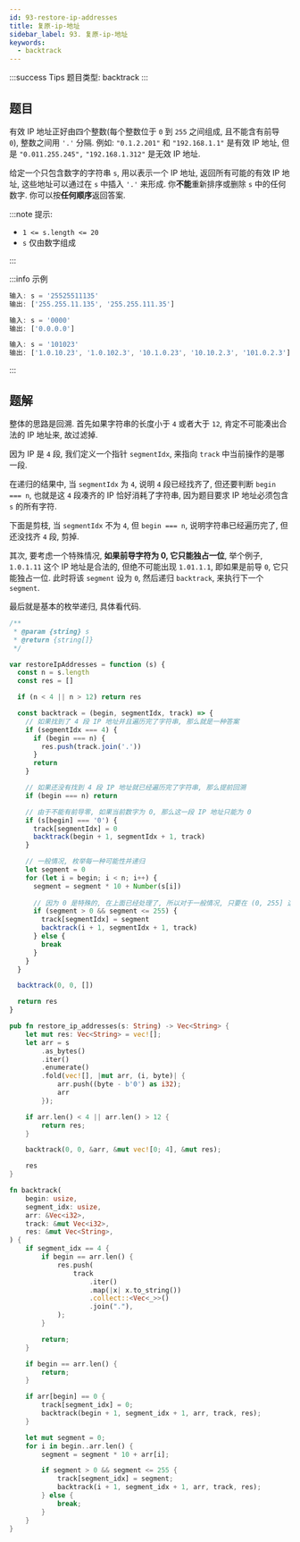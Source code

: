 ```yaml
---
id: 93-restore-ip-addresses
title: 复原-ip-地址
sidebar_label: 93. 复原-ip-地址
keywords:
  - backtrack
---
```


:::success Tips
题目类型: backtrack
:::

## 题目

有效 IP 地址正好由四个整数(每个整数位于 `0` 到 `255` 之间组成, 且不能含有前导 `0`), 整数之间用 `'.'` 分隔. 例如: `"0.1.2.201"` 和 `"192.168.1.1"` 是有效 IP 地址, 但是 `"0.011.255.245",` `"192.168.1.312"` 是无效 IP 地址.

给定一个只包含数字的字符串 `s`, 用以表示一个 IP 地址, 返回所有可能的有效 IP 地址, 这些地址可以通过在 `s` 中插入 `'.'` 来形成. 你**不能**重新排序或删除 `s` 中的任何数字. 你可以按**任何顺序**返回答案.

:::note 提示:

- `1 <= s.length <= 20`
- `s` 仅由数字组成

:::

:::info 示例

```ts
输入: s = '25525511135'
输出: ['255.255.11.135', '255.255.111.35']
```

```ts
输入: s = '0000'
输出: ['0.0.0.0']
```

```ts
输入: s = '101023'
输出: ['1.0.10.23', '1.0.102.3', '10.1.0.23', '10.10.2.3', '101.0.2.3']
```

:::

## 题解

整体的思路是回溯. 首先如果字符串的长度小于 `4` 或者大于 `12`, 肯定不可能凑出合法的 IP 地址来, 故过滤掉.

因为 IP 是 `4` 段, 我们定义一个指针 `segmentIdx`, 来指向 `track` 中当前操作的是哪一段.

在递归的结果中, 当 `segmentIdx` 为 `4`, 说明 `4` 段已经找齐了, 但还要判断 `begin === n`, 也就是这 `4` 段凑齐的 IP 恰好消耗了字符串, 因为题目要求 IP 地址必须包含 `s` 的所有字符.

下面是剪枝, 当 `segmentIdx` 不为 `4`, 但 `begin === n`, 说明字符串已经遍历完了, 但还没找齐 `4` 段, 剪掉.

其次, 要考虑一个特殊情况, **如果前导字符为 0, 它只能独占一位**, 举个例子, `1.0.1.11` 这个 IP 地址是合法的, 但绝不可能出现 `1.01.1.1`, 即如果是前导 `0`, 它只能独占一位. 此时将该 `segment` 设为 `0`, 然后递归 `backtrack`, 来执行下一个 `segment`.

最后就是基本的枚举递归, 具体看代码.



<Tabs>
  <TabItem value="JavaScript" label="JavaScript" default>

```ts
/**
 * @param {string} s
 * @return {string[]}
 */

var restoreIpAddresses = function (s) {
  const n = s.length
  const res = []

  if (n < 4 || n > 12) return res

  const backtrack = (begin, segmentIdx, track) => {
    // 如果找到了 4 段 IP 地址并且遍历完了字符串, 那么就是一种答案
    if (segmentIdx === 4) {
      if (begin === n) {
        res.push(track.join('.'))
      }
      return
    }

    // 如果还没有找到 4 段 IP 地址就已经遍历完了字符串, 那么提前回溯
    if (begin === n) return

    // 由于不能有前导零, 如果当前数字为 0, 那么这一段 IP 地址只能为 0
    if (s[begin] === '0') {
      track[segmentIdx] = 0
      backtrack(begin + 1, segmentIdx + 1, track)
    }

    // 一般情况, 枚举每一种可能性并递归
    let segment = 0
    for (let i = begin; i < n; i++) {
      segment = segment * 10 + Number(s[i])
      
      // 因为 0 是特殊的, 在上面已经处理了, 所以对于一般情况, 只要在 (0, 255] 这个前开后闭区间即可
      if (segment > 0 && segment <= 255) {
        track[segmentIdx] = segment
        backtrack(i + 1, segmentIdx + 1, track)
      } else {
        break
      }
    }
  }

  backtrack(0, 0, [])

  return res
}
```

</TabItem>
<TabItem value="Rust" label="Rust">

```rust
pub fn restore_ip_addresses(s: String) -> Vec<String> {
    let mut res: Vec<String> = vec![];
    let arr = s
        .as_bytes()
        .iter()
        .enumerate()
        .fold(vec![], |mut arr, (i, byte)| {
            arr.push((byte - b'0') as i32);
            arr
        });

    if arr.len() < 4 || arr.len() > 12 {
        return res;
    }

    backtrack(0, 0, &arr, &mut vec![0; 4], &mut res);

    res
}

fn backtrack(
    begin: usize,
    segment_idx: usize,
    arr: &Vec<i32>,
    track: &mut Vec<i32>,
    res: &mut Vec<String>,
) {
    if segment_idx == 4 {
        if begin == arr.len() {
            res.push(
                track
                    .iter()
                    .map(|x| x.to_string())
                    .collect::<Vec<_>>()
                    .join("."),
            );
        }

        return;
    }

    if begin == arr.len() {
        return;
    }

    if arr[begin] == 0 {
        track[segment_idx] = 0;
        backtrack(begin + 1, segment_idx + 1, arr, track, res);
    }

    let mut segment = 0;
    for i in begin..arr.len() {
        segment = segment * 10 + arr[i];

        if segment > 0 && segment <= 255 {
            track[segment_idx] = segment;
            backtrack(i + 1, segment_idx + 1, arr, track, res);
        } else {
            break;
        }
    }
}
```

</TabItem>
</Tabs>
